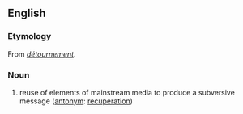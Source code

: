 ==English==

===Etymology===
From {{etyl|fr|en}} ''[[détournement]]''.

===Noun===
{{wikipedia}}
{{en-noun}}

# {{context|sociology}} reuse of elements of mainstream media to produce a subversive message ([[antonym]]: [[recuperation]])